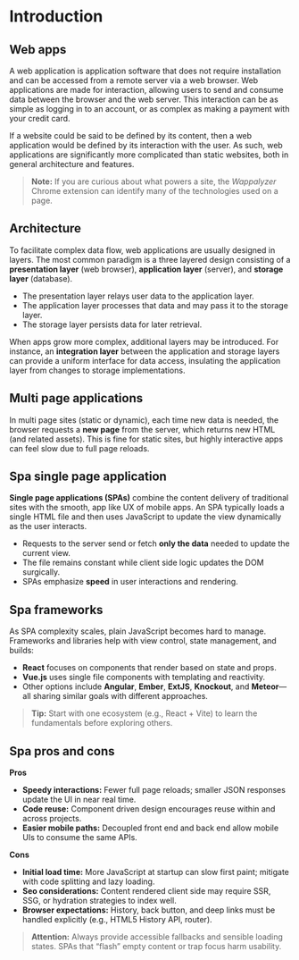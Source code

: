 # Introduction

## Web apps
A web application is application software that does not require installation and can be accessed from a remote server via a web browser. Web applications are made for interaction, allowing users to send and consume data between the browser and the web server. This interaction can be as simple as logging in to an account, or as complex as making a payment with your credit card.

If a website could be said to be defined by its content, then a web application would be defined by its interaction with the user. As such, web applications are significantly more complicated than static websites, both in general architecture and features.

> **Note:** If you are curious about what powers a site, the *Wappalyzer* Chrome extension can identify many of the technologies used on a page.

## Architecture
To facilitate complex data flow, web applications are usually designed in layers. The most common paradigm is a three layered design consisting of a **presentation layer** (web browser), **application layer** (server), and **storage layer** (database).

- The presentation layer relays user data to the application layer.
- The application layer processes that data and may pass it to the storage layer.
- The storage layer persists data for later retrieval.

When apps grow more complex, additional layers may be introduced. For instance, an **integration layer** between the application and storage layers can provide a uniform interface for data access, insulating the application layer from changes to storage implementations.

## Multi page applications
In multi page sites (static or dynamic), each time new data is needed, the browser requests a **new page** from the server, which returns new HTML (and related assets). This is fine for static sites, but highly interactive apps can feel slow due to full page reloads.

## Spa single page application
**Single page applications (SPAs)** combine the content delivery of traditional sites with the smooth, app like UX of mobile apps. An SPA typically loads a single HTML file and then uses JavaScript to update the view dynamically as the user interacts.

- Requests to the server send or fetch **only the data** needed to update the current view.
- The file remains constant while client side logic updates the DOM surgically.
- SPAs emphasize **speed** in user interactions and rendering.

## Spa frameworks
As SPA complexity scales, plain JavaScript becomes hard to manage. Frameworks and libraries help with view control, state management, and builds:

- **React** focuses on components that render based on state and props.
- **Vue.js** uses single file components with templating and reactivity.
- Other options include **Angular**, **Ember**, **ExtJS**, **Knockout**, and **Meteor**—all sharing similar goals with different approaches.

> **Tip:** Start with one ecosystem (e.g., React + Vite) to learn the fundamentals before exploring others.

## Spa pros and cons
**Pros**
- **Speedy interactions:** Fewer full page reloads; smaller JSON responses update the UI in near real time.
- **Code reuse:** Component driven design encourages reuse within and across projects.
- **Easier mobile paths:** Decoupled front end and back end allow mobile UIs to consume the same APIs.

**Cons**
- **Initial load time:** More JavaScript at startup can slow first paint; mitigate with code splitting and lazy loading.
- **Seo considerations:** Content rendered client side may require SSR, SSG, or hydration strategies to index well.
- **Browser expectations:** History, back button, and deep links must be handled explicitly (e.g., HTML5 History API, router).

> **Attention:** Always provide accessible fallbacks and sensible loading states. SPAs that “flash” empty content or trap focus harm usability.

